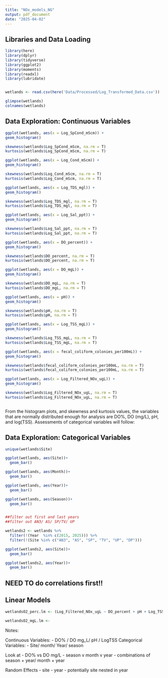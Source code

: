 ```yaml
---
title: "NOx_models_NG"
output: pdf_document
date: "2025-04-02"
---
```



## Libraries and Data Loading

```r

library(here)
library(dplyr)
library(tidyverse)
library(ggplot2)
library(moments)
library(readxl)
library(lubridate)


wetlands <- read.csv(here('Data/Processed/Log_Transformed_Data.csv'))

glimpse(wetlands)
colnames(wetlands)

```


## Data Exploration: Continuous Variables

```r


ggplot(wetlands, aes(x = Log_SpCond_mScm)) +
geom_histogram()

skewness(wetlands$Log_SpCond_mScm, na.rm = T)
kurtosis(wetlands$Log_SpCond_mScm, na.rm = T)

ggplot(wetlands, aes(x = Log_Cond_mScm)) +
geom_histogram()

skewness(wetlands$Log_Cond_mScm, na.rm = T)
kurtosis(wetlands$Log_Cond_mScm, na.rm = T)

ggplot(wetlands, aes(x = Log_TDS_mgl)) +
geom_histogram()

skewness(wetlands$Log_TDS_mgl, na.rm = T)
kurtosis(wetlands$Log_TDS_mgl, na.rm = T)

ggplot(wetlands, aes(x = Log_Sal_ppt)) +
geom_histogram()

skewness(wetlands$Log_Sal_ppt, na.rm = T)
kurtosis(wetlands$Log_Sal_ppt, na.rm = T)

ggplot(wetlands, aes(x = DO_percent)) +
geom_histogram()

skewness(wetlands$DO_percent, na.rm = T)
kurtosis(wetlands$DO_percent, na.rm = T)

ggplot(wetlands, aes(x = DO_mgL)) +
geom_histogram()

skewness(wetlands$DO_mgL, na.rm = T)
kurtosis(wetlands$DO_mgL, na.rm = T)

ggplot(wetlands, aes(x = pH)) +
geom_histogram()

skewness(wetlands$pH, na.rm = T)
kurtosis(wetlands$pH, na.rm = T)

ggplot(wetlands, aes(x = Log_TSS_mgL)) +
geom_histogram()

skewness(wetlands$Log_TSS_mgL, na.rm = T)
kurtosis(wetlands$Log_TSS_mgL, na.rm = T)

ggplot(wetlands, aes(x = fecal_coliform_colonies_per100mL)) +
geom_histogram()

skewness(wetlands$fecal_coliform_colonies_per100mL, na.rm = T)
kurtosis(wetlands$fecal_coliform_colonies_per100mL, na.rm = T)

ggplot(wetlands, aes(x = Log_Filtered_NOx_ugL)) +
geom_histogram()

skewness(wetlands$Log_Filtered_NOx_ugL, na.rm = T)
kurtosis(wetlands$Log_Filtered_NOx_ugL, na.rm = T)



```


From the histogram plots, and skewness and kurtosis values, the variables that are normally distributed enough for analysis are DO%, DO (mg/L), pH, and log(TSS). Assessments of categorical variables will follow: 


## Data Exploration: Categorical Variables

```r

unique(wetlands$Site)

ggplot(wetlands, aes(Site))+
  geom_bar()

ggplot(wetlands, aes(Month))+
  geom_bar()

ggplot(wetlands, aes(Year))+
  geom_bar()

ggplot(wetlands, aes(Season))+
  geom_bar()


##filter out first and last years
##filter out AN3/ AS/ SP/TV/ UP

wetlands2 <- wetlands %>% 
  filter(!(Year  %in% c(2015, 2025))) %>% 
  filter(!(Site %in% c("AN3", "AS", "SP", "TV", "UP", "DP")))

ggplot(wetlands2, aes(Site))+
  geom_bar()

ggplot(wetlands2, aes(Year))+
  geom_bar()


```



## NEED TO do correlations first!!

## Linear Models

```r

wetlandsO2_perc.lm <- (Log_Filtered_NOx_ugL ~ DO_percent + pH + Log_TSS_mgl + Season)
  
wetlandsO2_mgL.lm <- 


```



Notes: 

Continuous Variables: 
- DO% / DO mg_L/ pH / LogTSS
Categorical Variables:
- Site/ month/ Year/ season

Look at
- DO% vs DO mg/L
- season v month v year
- combinations of season + year/ month + year

Random Effects
- site
- year
- potentially site nested in year


